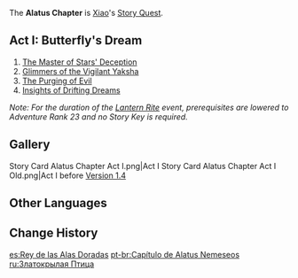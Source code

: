 {{Chapter Infobox
|character       = Xiao
|short           = Alatus
|act1            = Butterfly's Dream
|ARReq1          = 40
|keyReq1         = 1
|archonQuestReq1 = [[Chapter I]] Act I: [[Of the Land Amidst Monoliths]]
}}
The '''Alatus Chapter''' is [[Xiao]]'s [[Story Quest]].

==Act I: Butterfly's Dream==
{{Main|Butterfly's Dream}}
{{Description|In ancient times, pestilence ran wild across the land of Liyue, and demons roamed amuck. These disasters and anomalies came from the rotting carcasses of vanquished gods, stemming from their unbent and unbowed souls... Rex Lapis once mustered his yaksha to go forth and cleanse the land. In the present day, these anomalies have once again resurfaced in the land of Liyue... and it is at this time that you make the acquaintance of an adeptus named Starsnatcher...}}
#[[The Master of Stars' Deception]]
#[[Glimmers of the Vigilant Yaksha]]
#[[The Purging of Evil]]
#[[Insights of Drifting Dreams]]
''Note: For the duration of the [[Lantern Rite]] event, prerequisites are lowered to Adventure Rank 23 and no Story Key is required.''

==Gallery==
<gallery>
Story Card Alatus Chapter Act I.png|Act I
Story Card Alatus Chapter Act I Old.png|Act I before [[Version 1.4]]
</gallery>

==Other Languages==
{{Other Languages
|en      = Alatus Chapter
|zhs     = 金翅鹏王之章
|zhs_rm  = Jīnchì Péng Wáng zhī Zhāng
|zht     = 金翅鵬王之章
|zht_rm  = Jīnchì Péng Wáng zhī Zhāng
|zh_tl   = Chapter of the Golden Winged Peng King
|ja      = 金翼鵬王の章
|ja_rm   = Kin'yoku Hou'ou no Shou
|ja_tl   = Chapter of the Golden Winged Peng King
|ko      = 황금날개천붕왕의 장
|ko_rm   = Hwanggeumnalgaecheonbung'wang-ui Jang
|ko_tl   = Golden Winged Peng King Chapter
|es      = Rey de las Alas Doradas
|es_tl   = King of the Golden Wings
|fr      = Alatus Nemeseos
|fr_tl   = Alatus Nemeseos
|ru      = Златокрылая Птица
|ru_tl   = Gold-winged Bird
|th      = บทแห่งราชาปีกทอง
|th_rm   = Bot Haeng Racha Pik Thong
|th_tl   = Chapter of the Golden-Winged King
|vi      = {{tt|Chương|章}} {{tt|Kim Sí Bằng Vương|金翅鹏王}}
|vi_tl   = Chapter of the Golden Winged Peng King{{Sino|vi|part=1}}
|de      = Alatus
|id      = Chapter Alatus
|pt      = Capítulo de Alatus Nemeseos
|pt_tl   = 
|tr      = Altın Kanatlar Bölümü
|tr_tl   = 
|it      = Capitolo dell'Alatus
|it_tl   = 
}}

==Change History==
{{Change History|1.3}}

[[es:Rey de las Alas Doradas]]
[[pt-br:Capítulo de Alatus Nemeseos]]
[[ru:Златокрылая Птица]]